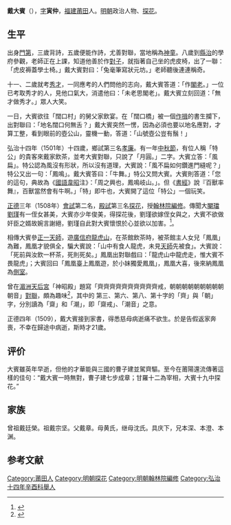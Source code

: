 {{明清人物信息框
| 姓名 = 戴大賓
| 原名 =
| 圖片名稱= 
| 圖片大小 =
| 圖片說明 = 
| 最高職務 =
| 國家 = 大明 
| 爵位 =
| 籍貫 = [[福建|福建]][[兴化府|兴化府]][[莆田縣|莆田縣]]
| 族裔 = 
| 字號 = 
| 諡號 =
| 出生日期 = 弘治元年戊申七月十五日
| 出生地點 = 
| 逝世日期 = 正德四年己巳
| 逝世地點 =
| 墓葬 =
| 配偶 = 聘高氏
| 親屬 = （子）
| 出身 =
* 弘治十四年辛酉科福建乡试第三名
* 正德三年戊辰科進士
| 經歷 =
| 著作 = 
}}'''戴大賓'''（{{bd|1488年||1509年|catIdx=}}），[[表字|字]]'''寅仲'''，[[福建|福建]][[莆田|莆田]]人。[[明朝|明朝]]政治人物、[[探花|探花]]。

== 生平 ==
出身[[門第|門第]]，三歲背詩，五歲便能作詩，尤善對聯，當地稱為[[神童|神童]]。八歲到[[縣治|縣治]]的學府參觀，老師正在上課，知道他善於作[[對子|對子]]，就指著自己坐的虎皮椅，出了一聯：「虎皮褥蓋學士椅。」戴大賓對曰：「兔毫筆寫狀元坊。」老師聽後連連稱奇。

十一、二歲就考[[秀才|秀才]]，一同應考的人們問他的志向，戴大賓答道：「作[[大學士|閣老]]。」一位已考取秀才的人，見他口氣大，消遣他曰：「未老思閣老」。戴大賓立刻回道：「無才做秀才。」眾人大笑。

一日，大賓欲往「闊口村」的舅父家飲宴。在「闊口橋」被一個[[作揖|作揖]]的書生攔下，出對聯曰：「地名闊口何無舌？」戴大賓突然一愣，因為必須也要以地名應對，才算工整，看到眼前的壺公山，靈機一動，答道：「山號壺公豈有鬚！」

弘治十四年（1501年）十四歲，鄉試第三名[[孝廉|孝廉]]。有一年[[中秋節|中秋節]]，有位人稱「特公」的貴客來戴家飲茶，並考大賓對聯，只說了「月圓。」二字。大賓立答：「風扁」。特公認為風沒有形狀，所以沒有道理，大賓說：「風不扁如何鑽進門縫呢？」特公又出一句：「鳳鳴」。戴大賓答曰：「牛舞。」特公又問大賓。大賓則答道：「您的這句，典故為《[[國語|國語]][[韋昭|韋昭]]注》：「周之興也，鳳鳴岐山。」。但《[[書經|書經]]》說『百獸率舞』，百獸當然會有牛啊。」「特」即牛也，大賓開了這位「特公」一個玩笑。

[[正德_(明朝)|正德]]三年（1508年）[[會試|會試]]第二名，[[殿試|殿試]]第三名[[探花|探花]]，授[[翰林院編修|翰林院編修]]。傳聞大[[閹璫|閹璫]][[劉瑾|劉瑾]]有一侄女甚美，大賓亦少年俊美，得探花後，劉瑾欲嫁侄女與之，大賓不欲做奸臣之婿故婉言謝絕，劉瑾自此對大賓懷恨於心並欲以加害。<ref>{{cite web | url=http://www.bjdclib.com/subdb/exam/examperson/200909/t20090901_27300.html | title=戴大賓 | publisher=北京東城區圖書館 | accessdate=2011-09-12 | archive-date=2018-08-17 | archive-url=https://web.archive.org/web/20180817161238/http://www.bjdclib.com/subdb/exam/examperson/200909/t20090901_27300.html | dead-url=no }}</ref>。

相傳大賓參[[正一天師|正一天師]]，遊[[廣信府|廣信府]][[龍虎山|龍虎山]]，在茶館飲茶時，被茶館主人女兒「鳳凰」為難，鳳凰才貌俱全，騙大賓說：「山中有食人龍虎，未見[[天師|天師]]先被食」。大賓說：「死前與汝飲一杯茶，死則死矣。」鳳凰出對聯戲曰：「龍虎山中龍虎走，惟大賓不畏龍虎」；大賓回曰「鳳凰臺上鳳凰遊，於小妹獨愛鳳凰」，鳳凰大喜，後來納鳳凰為[[側室|側室]]。

曾在[[湄洲天后宮|湄洲天后宮]]「神昭殿」題寫「齊齊齊齊齊齊齊齊齊齊戒，朝朝朝朝朝朝朝朝朝朝音」[[對聯|對聯]]，頗為趣味<ref>{{cite web | url=https://udn.com/news/story/7332/2836468 | title=兩岸交流基地／福建莆田湄洲媽祖廟 海上布達拉宮 | publisher=聯合報 | accessdate=2017-11-24 | archive-date=2018-08-17 | archive-url=https://web.archive.org/web/20180817161235/https://udn.com/news/story/7332/2836468 | dead-url=no }}</ref>，其中的 第三、第六、第八、第十字的「齊」與「朝」字，分別讀為「齋」和「潮」，即「齋戒」、「潮音」之意。

正德四年（1509），戴大賓接到家書，得悉慈母病逝痛不欲生。於是告假返家奔喪，不幸在歸途中病逝，斯時才21歲。

== 评价 ==
大賓雖英年早逝，但他的才華能與三國的曹子建並駕齊驅。至今在莆陽還流傳著這樣的佳句：“戴大賓一時無對，曹子建七步成章；甘羅十二為宰相，大賓十九中探花。”

==家族==
曾祖戴廷榮。祖戴宗坚。父戴章。母黄氏，继母沈氏。具庆下，兄本深、本澄、本渊。

==参考文献==
{{reflist}}

{{正德三年戊辰科殿試金榜}}

{{Authority control}}

{{DEFAULTSORT:Dai戴}}
[[Category:莆田人|Category:莆田人]]
[[Category:明朝探花|Category:明朝探花]]
[[Category:明朝翰林院編修|Category:明朝翰林院編修]]
[[Category:弘治十四年辛酉科舉人|Category:弘治十四年辛酉科舉人]]